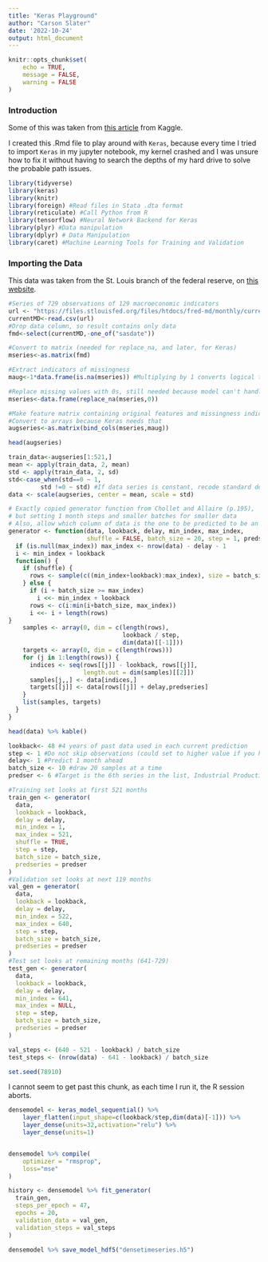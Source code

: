 ```yaml
---
title: "Keras Playground"
author: "Carson Slater"
date: '2022-10-24'
output: html_document
---
```


```r
knitr::opts_chunk$set(
	echo = TRUE,
	message = FALSE,
	warning = FALSE
)
```

### Introduction
Some of this was taken from [this article](https://www.kaggle.com/code/davidchilders/time-series-prediction-in-r-keras/notebook) from Kaggle.

I created this .Rmd file to play around with `Keras`, because every time I tried to import `Keras` in my jupyter notebook, my kernel crashed and I was unsure how to fix it without having to search the depths of my hard drive to solve the probable path issues.

```r
library(tidyverse)
library(keras)
library(knitr)
library(foreign) #Read files in Stata .dta format
library(reticulate) #Call Python from R
library(tensorflow) #Neural Network Backend for Keras
library(plyr) #Data manipulation
library(dplyr) # Data Manipulation
library(caret) #Machine Learning Tools for Training and Validation
```

### Importing the Data
This data was taken from the St. Louis branch of the federal reserve, on [this website](https://research.stlouisfed.org/econ/mccracken/fred-databases/).

```r
#Series of 729 observations of 129 macroeconomic indicators
url <- "https://files.stlouisfed.org/files/htdocs/fred-md/monthly/current.csv"
currentMD<-read.csv(url)
#Drop data column, so result contains only data
fmd<-select(currentMD,-one_of("sasdate"))
```

```r
#Convert to matrix (needed for replace_na, and later, for Keras)
mseries<-as.matrix(fmd)

#Extract indicators of missingness
maug<-1*data.frame(is.na(mseries)) #Multiplying by 1 converts logical to numeric

#Replace missing values with 0s, still needed because model can't handle NAs 
mseries<-data.frame(replace_na(mseries,0))

#Make feature matrix containing original features and missingness indicators for each feature
#Convert to arrays because Keras needs that
augseries<-as.matrix(bind_cols(mseries,maug))
```
```r
head(augseries)
```

```r
train_data<-augseries[1:521,]
mean <- apply(train_data, 2, mean)
std <- apply(train_data, 2, sd)
std<-case_when(std==0 ~ 1,
         std !=0 ~ std) #If data series is constant, recode standard deviation to 1, to avoid dividing by 0
data <- scale(augseries, center = mean, scale = std)

# Exactly copied generator function from Chollet and Allaire (p.195), 
# but setting 1 month steps and smaller batches for smaller data
# Also, allow which column of data is the one to be predicted to be an input
generator <- function(data, lookback, delay, min_index, max_index,
                      shuffle = FALSE, batch_size = 20, step = 1, predseries) {
  if (is.null(max_index)) max_index <- nrow(data) - delay - 1
  i <- min_index + lookback
  function() {
    if (shuffle) {
      rows <- sample(c((min_index+lookback):max_index), size = batch_size)
    } else {
      if (i + batch_size >= max_index)
        i <<- min_index + lookback
      rows <- c(i:min(i+batch_size, max_index))
      i <<- i + length(rows)
}
    samples <- array(0, dim = c(length(rows),
                                lookback / step,
                                dim(data)[[-1]]))
    targets <- array(0, dim = c(length(rows)))
    for (j in 1:length(rows)) {
      indices <- seq(rows[[j]] - lookback, rows[[j]],
                     length.out = dim(samples)[[2]])
      samples[j,,] <- data[indices,]
      targets[[j]] <- data[rows[[j]] + delay,predseries]
    }
    list(samples, targets)
  }
}
```

```r
head(data) %>% kable()
```

```r
lookback<- 48 #4 years of past data used in each current prediction
step <- 1 #Do not skip observations (could set to higher value if you had extremely high frquency data, like for stock market data)
delay<- 1 #Predict 1 month ahead
batch_size <- 10 #draw 20 samples at a time
predser <- 6 #Target is the 6th series in the list, Industrial Production

#Training set looks at first 521 months
train_gen <- generator(
  data,
  lookback = lookback,
  delay = delay,
  min_index = 1,
  max_index = 521,
  shuffle = TRUE,
  step = step,
  batch_size = batch_size,
  predseries = predser  
)
#Validation set looks at next 119 months
val_gen = generator(
  data,
  lookback = lookback,
  delay = delay,
  min_index = 522,
  max_index = 640,
  step = step,
  batch_size = batch_size,
  predseries = predser  
)
#Test set looks at remaining months (641-729)
test_gen <- generator(
  data,
  lookback = lookback,
  delay = delay,
  min_index = 641,
  max_index = NULL,
  step = step,
  batch_size = batch_size,
  predseries = predser    
)

val_steps <- (640 - 521 - lookback) / batch_size
test_steps <- (nrow(data) - 641 - lookback) / batch_size
```

```r
set.seed(78910)
```

I cannot seem to get past this chunk, as each time I run it, the R session aborts.

```r
densemodel <- keras_model_sequential() %>%
    layer_flatten(input_shape=c(lookback/step,dim(data)[-1])) %>%
    layer_dense(units=32,activation="relu") %>%
    layer_dense(units=1)


densemodel %>% compile(
    optimizer = "rmsprop",
    loss="mse"
)

history <- densemodel %>% fit_generator(
  train_gen,
  steps_per_epoch = 47,
  epochs = 20,
  validation_data = val_gen,
  validation_steps = val_steps
)

densemodel %>% save_model_hdf5("densetimeseries.h5")
```

